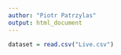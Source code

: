 ```yaml
---
author: "Piotr Patrzylas"
output: html_document
---
```

```r
dataset = read.csv("Live.csv")
```